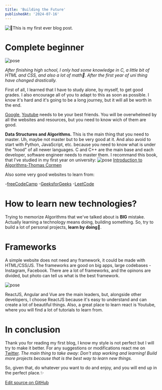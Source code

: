 ```yaml
---
title: 'Building the Future'
publishedAt: '2024-07-16'
---
```


![*🥶This is my first ever blog post.*](https://pbs.twimg.com/media/GSlYPk4bIAA8hM5?format=jpg&name=4096x4096)

# Complete beginner
![pose](https://tse1.mm.bing.net/th?id=OIG4._fAFAJcwNetC7Ax8HZag&pid=ImgGn)

*After finishing high school, I only had some knowledge in C, a little bit of HTML and CSS, and also a lot of math🙂. After the first year of uni thing have changed drastically.*

First of all, I learned that I have to study alone, by myself, to get good grades. I also encourage all of you to adapt to this as soon as possible. I know it's hard and it's going to be a long journey, but it will all be worth in the end.

[Google](https://www.google.com/), [Youtube](https://www.youtube.com/) needs to be your best friends. You will be overwhelmed by all the websites and resources, but you need to know wich of them are good.

**Data Structures and Algorithms.** This is the main thing that you need to master. Uh, maybe not master but to be very good at it. And also avoid to start with Python, JavaScript, etc. because you need to know what is under the "hood" of all newer languages.
C and C++ are the main base and each developer, software engineer needs to master them. I recommand this book, that I've studied in my first year on university:
![pose](https://m.media-amazon.com/images/I/61Pgdn8Ys-L._AC_UF1000,1000_QL80_.jpg)
[Introduction to Algorithms-Thomas Cormen](https://dl.ebooksworld.ir/books/Introduction.to.Algorithms.4th.Leiserson.Stein.Rivest.Cormen.MIT.Press.9780262046305.EBooksWorld.ir.pdf)

Also some very good websites to learn from:

-[freeCodeCamp](https://www.freecodecamp.org/)
-[GeeksforGeeks](https://www.geeksforgeeks.org/data-structures/)
-[LeetCode](https://leetcode.com/)

# How to learn new technologies?

Trying to memorize Algorithms that we've talked about is **BIG** mistake. Actually learning a technology means doing, building something. So, try to build a lot of personal projects, **learn by doing**🚨.

# Frameworks

A simple website does not need any framework, it could be made with HTML/CSS/JS. The frameworks are good on big apps, large codebases - Instagram, Facebook.
There are a lot of frameworks, and the opinons are divided, but photo can tell us what is the best framework.

![pose](https://www.imaginarycloud.com/blog/content/images/size/w1000/2023/04/Frontend-frameworks-top-usage.webp)

ReactJS, Angular and Vue are the main leaders, but, alongside other developers, I choose ReactJS because it's easy to understand and can create a lot of beautiful things.
Also, a great place to learn react is Youtube, where you will find a lot of tutorials to learn from.

# In conclusion

Thank you for reading my first blog, I know my style is not perfect but I will try to make it better. For any suggestions or modifications react me on [Twitter](https://x.com/itunaic).
*The main thing to take away: Don't stop working and learning! Build more projects because that is the best way to learn new things.*

So, given that, do whatever you want to do and enjoy, and you will end up in the perfect place.✨

[Edit source on GitHub](https://github.com/tothantonio/toth-portfolio/tree/main)




